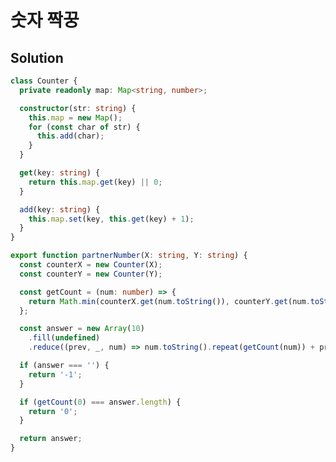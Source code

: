 # 숫자 짝꿍

## Solution

```typescript filename="solution.ts" copy 
class Counter {
  private readonly map: Map<string, number>;

  constructor(str: string) {
    this.map = new Map();
    for (const char of str) {
      this.add(char);
    }
  }

  get(key: string) {
    return this.map.get(key) || 0;
  }

  add(key: string) {
    this.map.set(key, this.get(key) + 1);
  }
}

export function partnerNumber(X: string, Y: string) {
  const counterX = new Counter(X);
  const counterY = new Counter(Y);

  const getCount = (num: number) => {
    return Math.min(counterX.get(num.toString()), counterY.get(num.toString()));
  };

  const answer = new Array(10)
    .fill(undefined)
    .reduce((prev, _, num) => num.toString().repeat(getCount(num)) + prev, '');

  if (answer === '') {
    return '-1';
  }

  if (getCount(0) === answer.length) {
    return '0';
  }

  return answer;
}
```